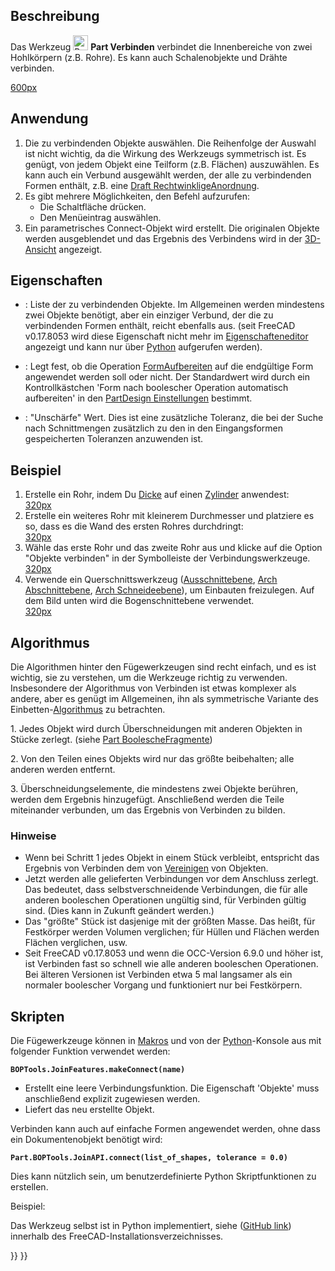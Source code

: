 <languages/>

{{Docnav/de
|[[Part_Common/de|Schnitt]]
|[[Part_JoinEmbed/de|Einbetten]]
|[[Part_Workbench/de|Part]]
|IconL=Part_Common.svg
|IconR=Part_JoinEmbed.svg
|IconC=Workbench_Part.svg
}}

{{GuiCommand/de
|Name=Part JoinConnect
|Name/de=Part Verbinden
|MenuLocation=Formteil → Verbinden → Objekte verbinden
|Workbenches=[[Part_Workbench/de|Part]]
|Version=0.16
|SeeAlso=[[Part_JoinEmbed/de|Part Einbetten]], [[Part_JoinCutout|Part Ausschneiden]], [[Part_Boolean/de|Part Boolesche Operationen]], [[Part_Thickness/de|Part Dicke]]
}}

<span id="Description"></span>
==Beschreibung== 

Das Werkzeug [[Image:Part_JoinConnect.svg|24px]] '''Part Verbinden''' verbindet die Innenbereiche von zwei Hohlkörpern (z.B. Rohre). Es kann auch Schalenobjekte und Drähte verbinden.

[[image:JoinFeatures_Connect.png|600px]]

<span id="Usage"></span>
==Anwendung== 

# Die zu verbindenden Objekte auswählen. Die Reihenfolge der Auswahl ist nicht wichtig, da die Wirkung des Werkzeugs symmetrisch ist. Es genügt, von jedem Objekt  eine Teilform (z.B. Flächen) auszuwählen. Es kann auch ein Verbund ausgewählt werden, der alle zu verbindenden Formen enthält, z.B. eine [[Draft_OrthoArray/de|Draft RechtwinkligeAnordnung]].
# Es gibt mehrere Möglichkeiten, den Befehl aufzurufen:
#* Die Schaltfläche  {{Button|[[Image:Part_JoinConnect.svg|16px]] [[Part_JoinConnect/de|Objekte verbinden]]}} drücken.
#* Den Menüeintrag {{MenuCommand|Part → Verbinden → [[Image:Part_JoinConnect.svg|16px]] Objekte verbinden}} auswählen.
# Ein parametrisches Connect-Objekt wird erstellt. Die originalen Objekte werden ausgeblendet und das Ergebnis des Verbindens wird in der [[3D_view/de|3D-Ansicht]] angezeigt.

<span id="Properties"></span>
==Eigenschaften== 

{{TitleProperty|Connect}}

* {{PropertyData/de|Objects}}: Liste der zu verbindenden Objekte. Im Allgemeinen werden mindestens zwei Objekte benötigt, aber ein einziger Verbund, der die zu verbindenden Formen enthält, reicht ebenfalls aus. (seit FreeCAD v0.17.8053 wird diese Eigenschaft nicht mehr im [[Property_editor/de|Eigenschafteneditor]] angezeigt und kann nur über [[#Skripten|Python]] aufgerufen werden).
* {{PropertyData/de|Refine}}: Legt fest, ob die Operation [[Part RefineShape/de|FormAufbereiten]] auf die endgültige Form angewendet werden soll oder nicht. Der Standardwert wird durch ein Kontrollkästchen 'Form nach boolescher Operation automatisch aufbereiten' in den [[PartDesign_Preferences/|PartDesign Einstellungen]] bestimmt.
* {{PropertyData/de|Tolerance}}: "Unschärfe" Wert. Dies ist eine zusätzliche Toleranz, die bei der Suche nach Schnittmengen zusätzlich zu den in den Eingangsformen gespeicherten Toleranzen anzuwenden ist.

<span id="Example"></span>
==Beispiel== 

# Erstelle ein Rohr, indem Du [[Part_Thickness/de|Dicke]] auf einen [[Part_Cylinder/de|Zylinder]] anwendest: <br/>[[image:JoinFeatures_Example_step1.png|320px]]
# Erstelle ein weiteres Rohr mit kleinerem Durchmesser und platziere es so, dass es die Wand des ersten Rohres durchdringt: <br />[[image:JoinFeatures_Example_step2.png|320px]]
# Wähle das erste Rohr und das zweite Rohr aus und klicke auf die Option "Objekte verbinden" in der Symbolleiste der Verbindungswerkzeuge. <br />[[image:JoinFeatures_Example_step3_Connect.png|320px]]
# Verwende ein Querschnittswerkzeug ([[Std_ToggleClipPlane/de|Ausschnittebene]], [[Arch_SectionPlane/de|Arch Abschnittebene]], [[Arch_CutPlane/de|Arch Schneideebene]]), um Einbauten freizulegen. Auf dem Bild unten wird die Bogenschnittebene verwendet.<br />[[image:JoinFeatures_Example_step4_Connect.png|320px]]

<span id="Algorithm"></span>
==Algorithmus==

Die Algorithmen hinter den Fügewerkzeugen sind recht einfach, und es ist wichtig, sie zu verstehen, um die Werkzeuge richtig zu verwenden. Insbesondere der Algorithmus von Verbinden ist etwas komplexer als andere, aber es genügt im Allgemeinen, ihn als symmetrische Variante des Einbetten-[[Part_JoinEmbed/de#Algorithms|Algorithmus]] zu betrachten.

1. Jedes Objekt wird durch Überschneidungen mit anderen Objekten in Stücke zerlegt. (siehe [[Part_BooleanFragments/de|Part BoolescheFragmente]]) 

2. Von den Teilen eines Objekts wird nur das größte beibehalten; alle anderen werden entfernt.

3. Überschneidungselemente, die mindestens zwei Objekte berühren, werden dem Ergebnis hinzugefügt. Anschließend werden die Teile miteinander verbunden, um das Ergebnis von Verbinden zu bilden.

<span id="Notes"></span>
===Hinweise=== 

* Wenn bei Schritt 1 jedes Objekt in einem Stück verbleibt, entspricht das Ergebnis von Verbinden dem von [[Part Union/de|Vereinigen]] von Objekten.
* Jetzt werden alle gelieferten Verbindungen vor dem Anschluss zerlegt. Das bedeutet, dass selbstverschneidende Verbindungen, die für alle anderen booleschen Operationen ungültig sind, für Verbinden gültig sind. (Dies kann in Zukunft geändert werden.)
* Das "größte" Stück ist dasjenige mit der größten Masse. Das heißt, für Festkörper werden Volumen verglichen; für Hüllen und Flächen werden Flächen verglichen, usw.
* Seit FreeCAD v0.17.8053 und wenn die OCC-Version 6.9.0 und höher ist, ist Verbinden fast so schnell wie alle anderen booleschen Operationen. Bei älteren Versionen ist Verbinden etwa 5 mal langsamer als ein normaler boolescher Vorgang und funktioniert nur bei Festkörpern.

<span id="Scripting"></span>
==Skripten==

Die Fügewerkzeuge können in [[Macros/de|Makros]] und von der [[Python/de|Python]]-Konsole aus mit folgender Funktion verwendet werden:

 '''BOPTools.JoinFeatures.makeConnect(name)'''

* Erstellt eine leere Verbindungsfunktion. Die Eigenschaft 'Objekte' muss anschließend explizit zugewiesen werden.
* Liefert das neu erstellte Objekt.

Verbinden kann auch auf einfache Formen angewendet werden, ohne dass ein Dokumentenobjekt benötigt wird:

 '''Part.BOPTools.JoinAPI.connect(list_of_shapes, tolerance = 0.0)'''

Dies kann nützlich sein, um benutzerdefinierte Python Skriptfunktionen zu erstellen.

Beispiel:

{{code|code=
import Part
j = Part.BOPTools.JoinFeatures.makeConnect(name= 'Connect')
j.Objects = FreeCADGui.Selection.getSelection()
}}

Das Werkzeug selbst ist in Python implementiert, siehe {{FileName|/Mod/Part/BOPTools/JoinFeatures.py}} ([https://github.com/FreeCAD/FreeCAD/blob/master/src/Mod/Part/BOPTools/JoinFeatures.py GitHub link]) innerhalb des FreeCAD-Installationsverzeichnisses.


{{Docnav/de
|[[Part_Common/de|Schnitt]]
|[[Part_JoinEmbed/de|Einbetten]]
|[[Part_Workbench/de|Part]]
|IconL=Part_Common.svg
|IconR=Part_JoinEmbed.svg
|IconC=Workbench_Part.svg
}}

{{Part_Tools_navi{{#translation:}}}}
{{Userdocnavi{{#translation:}}}}